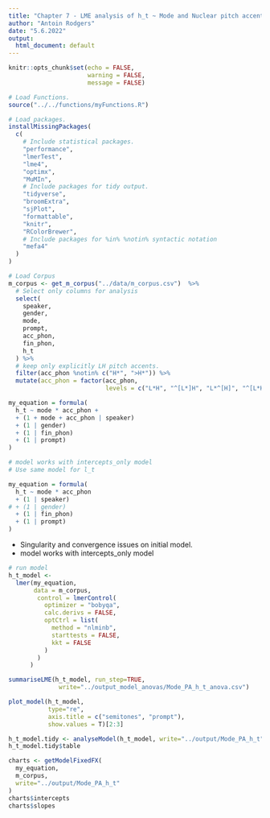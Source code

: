 ```yaml
---
title: "Chapter 7 - LME analysis of h_t ~ Mode and Nuclear pitch accents: "
author: "Antoin Rodgers"
date: "5.6.2022"
output:
  html_document: default
---
```


```r
knitr::opts_chunk$set(echo = FALSE,
                      warning = FALSE,
                      message = FALSE)

# Load Functions.
source("../../functions/myFunctions.R") 

# Load packages.
installMissingPackages(
  c(
    # Include statistical packages.
    "performance",
    "lmerTest",
    "lme4",
    "optimx",
    "MuMIn",
    # Include packages for tidy output.
    "tidyverse",
    "broomExtra",
    "sjPlot",
    "formattable",
    "knitr",
    "RColorBrewer",
    # Include packages for %in% %notin% syntactic notation
    "mefa4"
  )
)
```


```r
# Load Corpus
m_corpus <- get_m_corpus("../data/m_corpus.csv")  %>%
  # Select only columns for analysis
  select(
    speaker,
    gender,
    mode,
    prompt,
    acc_phon,
    fin_phon,
    h_t
  ) %>% 
  # keep only explicitly LH pitch accents.
  filter(acc_phon %notin% c("H*", ">H*")) %>%
  mutate(acc_phon = factor(acc_phon,
                           levels = c("L*H", "^[L*]H", "L*^[H]", "^[L*H]")))
```

```r
my_equation = formula(
  h_t ~ mode * acc_phon +
  + (1 + mode + acc_phon | speaker)
  + (1 | gender)
  + (1 | fin_phon)
  + (1 | prompt)
)

# model works with intercepts_only model
# Use same model for l_t

my_equation = formula(
  h_t ~ mode * acc_phon
  + (1 | speaker)
# + (1 | gender)
  + (1 | fin_phon)
  + (1 | prompt)
)
```

-   Singularity and convergence issues on initial model.
-   model works with intercepts_only model

```r

# run model
h_t_model <-
  lmer(my_equation,
       data = m_corpus,
        control = lmerControl(
          optimizer = "bobyqa",
          calc.derivs = FALSE,
          optCtrl = list(
            method = "nlminb",
            starttests = FALSE,
            kkt = FALSE
          )
        )
      )

summariseLME(h_t_model, run_step=TRUE,
              write="../output_model_anovas/Mode_PA_h_t_anova.csv")

```

```r
plot_model(h_t_model,
           type="re",
           axis.title = c("semitones", "prompt"),
           show.values = T)[2:3]
```

```r

h_t_model.tidy <- analyseModel(h_t_model, write="../output/Mode_PA_h_t")
h_t_model.tidy$table


```

```r

charts <- getModelFixedFX(
  my_equation,
  m_corpus,
  write="../output/Mode_PA_h_t"
)
charts$intercepts
charts$slopes



```

